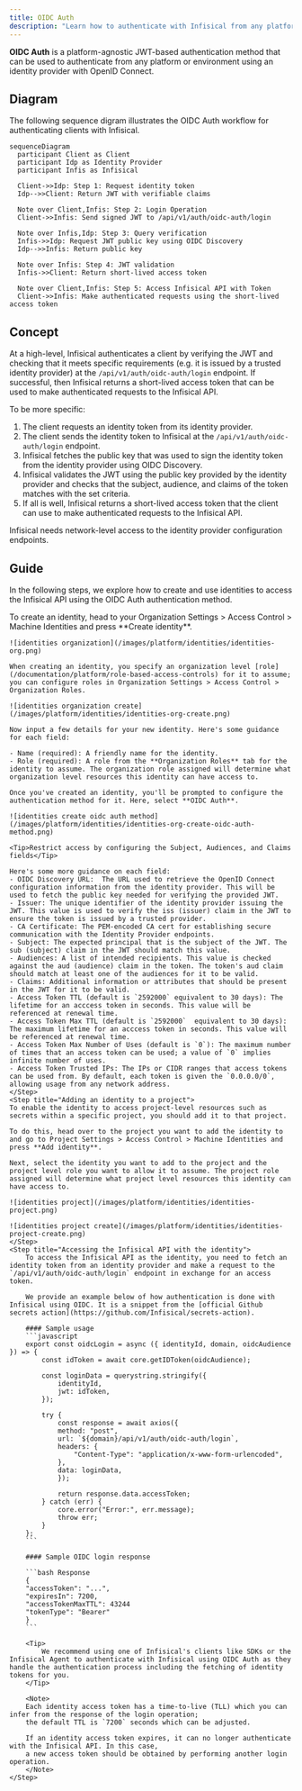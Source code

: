 ```yaml
---
title: OIDC Auth
description: "Learn how to authenticate with Infisical from any platform or environment using OpenID Connect (OIDC)."
---
```


**OIDC Auth** is a platform-agnostic JWT-based authentication method that can be used to authenticate from any platform or environment using an identity provider with OpenID Connect.

## Diagram

The following sequence digram illustrates the OIDC Auth workflow for authenticating clients with Infisical.

```mermaid
sequenceDiagram
  participant Client as Client
  participant Idp as Identity Provider
  participant Infis as Infisical

  Client->>Idp: Step 1: Request identity token
  Idp-->>Client: Return JWT with verifiable claims

  Note over Client,Infis: Step 2: Login Operation
  Client->>Infis: Send signed JWT to /api/v1/auth/oidc-auth/login

  Note over Infis,Idp: Step 3: Query verification
  Infis->>Idp: Request JWT public key using OIDC Discovery
  Idp-->>Infis: Return public key

  Note over Infis: Step 4: JWT validation
  Infis->>Client: Return short-lived access token

  Note over Client,Infis: Step 5: Access Infisical API with Token
  Client->>Infis: Make authenticated requests using the short-lived access token
```

## Concept

At a high-level, Infisical authenticates a client by verifying the JWT and checking that it meets specific requirements (e.g. it is issued by a trusted identity provider) at the `/api/v1/auth/oidc-auth/login` endpoint. If successful,
then Infisical returns a short-lived access token that can be used to make authenticated requests to the Infisical API.

To be more specific:

1. The client requests an identity token from its identity provider.
2. The client sends the identity token to Infisical at the `/api/v1/auth/oidc-auth/login` endpoint.
3. Infisical fetches the public key that was used to sign the identity token from the identity provider using OIDC Discovery.
4. Infisical validates the JWT using the public key provided by the identity provider and checks that the subject, audience, and claims of the token matches with the set criteria.
5. If all is well, Infisical returns a short-lived access token that the client can use to make authenticated requests to the Infisical API.

<Note>
  Infisical needs network-level access to the identity provider configuration
  endpoints.
</Note>

## Guide

In the following steps, we explore how to create and use identities to access the Infisical API using the OIDC Auth authentication method.

<Steps>
    <Step title="Creating an identity">
    To create an identity, head to your Organization Settings > Access Control > Machine Identities and press **Create identity**.

    ![identities organization](/images/platform/identities/identities-org.png)

    When creating an identity, you specify an organization level [role](/documentation/platform/role-based-access-controls) for it to assume; you can configure roles in Organization Settings > Access Control > Organization Roles.

    ![identities organization create](/images/platform/identities/identities-org-create.png)

    Now input a few details for your new identity. Here's some guidance for each field:

    - Name (required): A friendly name for the identity.
    - Role (required): A role from the **Organization Roles** tab for the identity to assume. The organization role assigned will determine what organization level resources this identity can have access to.

    Once you've created an identity, you'll be prompted to configure the authentication method for it. Here, select **OIDC Auth**.

    ![identities create oidc auth method](/images/platform/identities/identities-org-create-oidc-auth-method.png)

    <Tip>Restrict access by configuring the Subject, Audiences, and Claims fields</Tip>

    Here's some more guidance on each field:
    - OIDC Discovery URL:  The URL used to retrieve the OpenID Connect configuration information from the identity provider. This will be used to fetch the public key needed for verifying the provided JWT.
    - Issuer: The unique identifier of the identity provider issuing the JWT. This value is used to verify the iss (issuer) claim in the JWT to ensure the token is issued by a trusted provider.
    - CA Certificate: The PEM-encoded CA cert for establishing secure communication with the Identity Provider endpoints.
    - Subject: The expected principal that is the subject of the JWT. The sub (subject) claim in the JWT should match this value.
    - Audiences: A list of intended recipients. This value is checked against the aud (audience) claim in the token. The token's aud claim should match at least one of the audiences for it to be valid.
    - Claims: Additional information or attributes that should be present in the JWT for it to be valid.
    - Access Token TTL (default is `2592000` equivalent to 30 days): The lifetime for an acccess token in seconds. This value will be referenced at renewal time.
    - Access Token Max TTL (default is `2592000`  equivalent to 30 days): The maximum lifetime for an acccess token in seconds. This value will be referenced at renewal time.
    - Access Token Max Number of Uses (default is `0`): The maximum number of times that an access token can be used; a value of `0` implies infinite number of uses.
    - Access Token Trusted IPs: The IPs or CIDR ranges that access tokens can be used from. By default, each token is given the `0.0.0.0/0`, allowing usage from any network address.
    </Step>
    <Step title="Adding an identity to a project">
    To enable the identity to access project-level resources such as secrets within a specific project, you should add it to that project.

    To do this, head over to the project you want to add the identity to and go to Project Settings > Access Control > Machine Identities and press **Add identity**.

    Next, select the identity you want to add to the project and the project level role you want to allow it to assume. The project role assigned will determine what project level resources this identity can have access to.

    ![identities project](/images/platform/identities/identities-project.png)

    ![identities project create](/images/platform/identities/identities-project-create.png)
    </Step>
    <Step title="Accessing the Infisical API with the identity">
        To access the Infisical API as the identity, you need to fetch an identity token from an identity provider and make a request to the `/api/v1/auth/oidc-auth/login` endpoint in exchange for an access token.

        We provide an example below of how authentication is done with Infisical using OIDC. It is a snippet from the [official Github secrets action](https://github.com/Infisical/secrets-action).

        #### Sample usage
        ```javascript
        export const oidcLogin = async ({ identityId, domain, oidcAudience }) => {
            const idToken = await core.getIDToken(oidcAudience);

            const loginData = querystring.stringify({
                identityId,
                jwt: idToken,
            });

            try {
                const response = await axios({
                method: "post",
                url: `${domain}/api/v1/auth/oidc-auth/login`,
                headers: {
                    "Content-Type": "application/x-www-form-urlencoded",
                },
                data: loginData,
                });

                return response.data.accessToken;
            } catch (err) {
                core.error("Error:", err.message);
                throw err;
            }
        };
        ```

        #### Sample OIDC login response

        ```bash Response
        {
        "accessToken": "...",
        "expiresIn": 7200,
        "accessTokenMaxTTL": 43244
        "tokenType": "Bearer"
        }
        ```

        <Tip>
            We recommend using one of Infisical's clients like SDKs or the Infisical Agent to authenticate with Infisical using OIDC Auth as they handle the authentication process including the fetching of identity tokens for you.
        </Tip>

        <Note>
        Each identity access token has a time-to-live (TLL) which you can infer from the response of the login operation;
        the default TTL is `7200` seconds which can be adjusted.

        If an identity access token expires, it can no longer authenticate with the Infisical API. In this case,
        a new access token should be obtained by performing another login operation.
        </Note>
    </Step>

</Steps>
